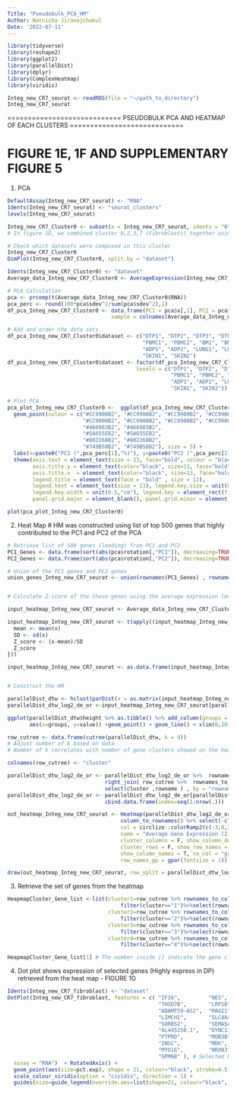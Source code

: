 ---
Title: "Pseudobulk_PCA_HM"
Author: Natnicha Jiravejchakul
Date: '2022-07-11'
---

```{r}

library(tidyverse)
library(reshape2)
library(ggplot2)
library(parallelDist)
library(dplyr)
library(ComplexHeatmap)
library(viridis)

Integ_new_CR7_seurat <- readRDS(file = "~/path_to_directory")
Integ_new_CR7_seurat

```



============================ PSEUDOBULK PCA AND HEATMAP OF EACH CLUSTERS ============================

# FIGURE 1E, 1F AND SUPPLEMENTARY FIGURE 5

1. PCA

```{r, dpi=500}

DefaultAssay(Integ_new_CR7_seurat) <- "RNA"
Idents(Integ_new_CR7_seurat) <- "seurat_clusters"
levels(Integ_new_CR7_seurat)

Integ_new_CR7_Cluster0 <- subset(x = Integ_new_CR7_seurat, idents = "0") # Change the cluster of interest here 
# In figure 1D, we combined cluster 0,2,3,7 (Fibroblasts) together using idents = c("0", "2", "3", "7")

# Ckeck which datasets were composed in this cluster
Integ_new_CR7_Cluster0
DimPlot(Integ_new_CR7_Cluster0, split.by = "dataset")

Idents(Integ_new_CR7_Cluster0) <- "dataset" 
Average_data_Integ_new_CR7_Cluster0 <- AverageExpression(Integ_new_CR7_Cluster0 , assays = "RNA" , slot = "data")

# PCA Calculation
pca <- prcomp(t(Average_data_Integ_new_CR7_Cluster0$RNA))
pca_perc <- round(100*pca$sdev^2/sum(pca$sdev^2),1)
df_pca_Integ_new_CR7_Cluster0 <- data.frame(PC1 = pca$x[,1], PC2 = pca$x[,2], 
                                 sample = colnames(Average_data_Integ_new_CR7_Cluster0$RNA))

# Add and order the data sets
df_pca_Integ_new_CR7_Cluster0$dataset <- c("DTP1", "DTP2", "DTP3", "DTP4", "DTP5", "DTP6", "DTP7", "DTP8", "DTP9",
                                           "PBMC1", "PBMC2", "BM1", "BM2", 
                                           "ADP1", "ADP2", "LUNG1", "LUNG2", 
                                           "SKIN1", "SKIN2") 
df_pca_Integ_new_CR7_Cluster0$dataset <- factor(df_pca_Integ_new_CR7_Cluster0$dataset , 
                                         levels = c("DTP1", "DTP2", "DTP3", "DTP4", "DTP5", "DTP6", "DTP7", "DTP8", "DTP9",
                                                    "PBMC1", "PBMC2", "BM1", "BM2", 
                                                    "ADP1", "ADP2", "LUNG1", "LUNG2", 
                                                    "SKIN1", "SKIN2")) 

# Plot PCA
pca_plot_Integ_new_CR7_Cluster0 <-  ggplot(df_pca_Integ_new_CR7_Cluster0, aes(PC1,PC2, color = dataset)) + 
  geom_point(colour = c("#CC9900B2", "#CC9900B2", "#CC9900B2", "#CC9900B2",                 # DP
                        "#CC9900B2", "#CC9900B2", "#CC9900B2", "#CC9900B2", "#CC9900B2",                                                                               "#BA6338B2", "#BA6338B2",                                           # PBMC
                        "#466983B2", "#466983B2",                                           # BM
                        "#5A655EB2", "#5A655EB2",                                           # ADP
                        "#802268B2", "#802268B2",                                           # LUNG
                        "#749B58B2", "#749B58B2"), size = 5) +                              # SKIN
  labs(x=paste0("PC1 (",pca_perc[1],"%)"), y=paste0("PC2 (",pca_perc[2],"%)")) +  
  theme(axis.text = element_text(size = 13, face="bold", colour = "black"), 
        axis.title.y = element_text(color="black", size=13, face="bold"),  
        axis.title.x  = element_text(color="black", size=13, face="bold"),  
        legend.title = element_text(face = "bold" , size = 13),  
        legend.text = element_text(size = 13), legend.key.size = unit(0.5, "cm"), 
        legend.key.width = unit(0.5,"cm"), legend.key = element_rect(fill = "white"),
        panel.grid.major = element_blank(), panel.grid.minor = element_blank())

plot(pca_plot_Integ_new_CR7_Cluster0)

```

2. Heat Map 
   # HM was constructed using list of top 500 genes that highly contributed to the PC1 and PC2 of the PCA

```{r, dpi=500}

# Retrieve list of 500 genes (loading) from PC1 and PC2 
PC1_Genes <- data.frame(sort(abs(pca$rotation[,"PC1"]), decreasing=TRUE)[1:500])
PC2_Genes <- data.frame(sort(abs(pca$rotation[,"PC2"]), decreasing=TRUE)[1:500])

# Union of the PC1 genes and PC2 genes
union_genes_Integ_new_CR7_seurat <- union(rownames(PC1_Genes) , rownames(PC2_Genes))


# Calculate Z-score of the those genes using the average expression level

input_heatmap_Integ_new_CR7_seurat <- Average_data_Integ_new_CR7_Cluster0$RNA[rownames(Average_data_Integ_new_CR7_Cluster0$RNA) %in% union_genes_Integ_new_CR7_seurat,]

input_heatmap_Integ_new_CR7_seurat <- t(apply((input_heatmap_Integ_new_CR7_seurat), 1, function(x){
  mean <- mean(x)
  SD <- sd(x)
  Z_score <- (x-mean)/SD
  Z_score
}))

input_heatmap_Integ_new_CR7_seurat <- as.data.frame(input_heatmap_Integ_new_CR7_seurat)


# Construct the HM

parallelDist_dtw <- hclust(parDist(x = as.matrix(input_heatmap_Integ_new_CR7_seurat), method = "dtw") , method="ward")
parallelDist_dtw_log2_de_or <-input_heatmap_Integ_new_CR7_seurat[parallelDist_dtw$order,] 

ggplot(parallelDist_dtw$height %>% as.tibble() %>% add_column(groups = length(parallelDist_dtw$height):1), 
       aes(x=groups, y=value)) +geom_point() + geom_line() + xlim(0,20)

row_cutree <- data.frame(cutree(parallelDist_dtw, k = 4)) 
# Adjust number of k based on data 
# Number of k correlates with number of gene clusters showed on the heatmap

colnames(row_cutree) <- "cluster"

parallelDist_dtw_log2_de_or <- parallelDist_dtw_log2_de_or %>%  rownames_to_column %>%  
                               right_join( row_cutree %>%  rownames_to_column %>%  
                               select(cluster ,rowname ) , by = "rowname")
parallelDist_dtw_log2_de_or <- parallelDist_dtw_log2_de_or[parallelDist_dtw$order,]%>% 
                               cbind.data.frame(index=seq(1:nrow(.)))

out_heatmap_Integ_new_CR7_seurat <- Heatmap(parallelDist_dtw_log2_de_or %>% remove_rownames() %>% 
                                    column_to_rownames() %>% select(-cluster,-index),  
                                    col = circlize::colorRamp2(c(-3,0,3), c("blue","black","orange")), 
                                    name = "Average Gene Expression (Z-score)", 
                                    cluster_columns = F, show_column_dend = F, 
                                    cluster_rows = F, show_row_names = T, 
                                    show_column_names = T, na_col = "grey" , 
                                    row_names_gp = gpar(fontsize = 1))

draw(out_heatmap_Integ_new_CR7_seurat, row_split = parallelDist_dtw_log2_de_or$cluster)

```

3. Retrieve the set of genes from the heatmap 

```{r, dpi=500}

HeapmapCluster_Gene_list <-list(cluster1=row_cutree %>% rownames_to_column() %>%     
                                    filter(cluster=="1")%>%select(rowname)%>%unlist%>%as.character(), 
                                cluster2=row_cutree %>% rownames_to_column() %>% 
                                    filter(cluster=="2")%>%select(rowname)%>%unlist%>%as.character(), 
                                cluster3=row_cutree %>% rownames_to_column() %>% 
                                    filter(cluster=="3")%>%select(rowname)%>%unlist%>%as.character(), 
                                cluster4=row_cutree %>% rownames_to_column() %>% 
                                    filter(cluster=="4")%>%select(rowname)%>%unlist%>%as.character())

HeapmapCluster_Gene_list[1] # The number inside [] indicate the gene clusters of interest

```

4. Dot plot shows expression of selected genes (Highly express in DP) retrieved from the heat map - FIGURE 1G

```{r, fig.width=15, fig.height=5, dpi=500}

Idents(Integ_new_CR7_fibroblast) <- "dataset"
DotPlot(Integ_new_CR7_fibroblast, features = c( "IFI6",         "NES",      "KCNT2",      "KLHL29",   "CYP1B1",     "NRXN1",   
                                                "THSD7B",       "LRP1B",    "CHN1",       "SATB2",    "CNTN4",      "CCK",    
                                                "ADAMTS9-AS2",  "MAGI1",    "LSAMP",      "KALRN",    "TF",         "NSG1",  
                                                "LIMCH1",       "SLC4A4",   "TMEM150C",   "BMPR1B",   "GALNTL6",    "SCRG1",    
                                                "SORBS2",       "SEMA5A",   "CDH12",      "MSX2",     "RUNX2",      "COL21A1",  
                                                "AL445250.1",   "DYNC1I1",  "DLX6-AS1",   "PTN",      "SLC20A2",    "CPA6",  
                                                "PTPRD",        "MOB3B",    "TNC",        "KIAA1217", "BAMBI",      "DKK3",  
                                                "INSC",         "MDK",      "FAT3",       "PDGFD",    "AC007368.1", "PCDH9",  
                                                "MYO16",        "NRXN3",    "UACA",       "CRABP1",   "CDH11",      "TIAM1",  
                                                "GPM6B" ), # Selected highly expressed genes in DP from gene cluster [1] of the heat map
  assay = "RNA")  + RotatedAxis() +
  geom_point(aes(size=pct.exp), shape = 21, colour="black", stroke=0.5) +
  scale_colour_viridis(option = "cividis", direction = 1) +
  guides(size=guide_legend(override.aes=list(shape=21, colour="black", fill="white")))
    
```


